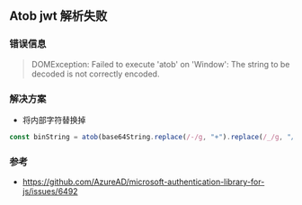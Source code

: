 ## Atob jwt 解析失败

### 错误信息

> DOMException: Failed to execute 'atob' on 'Window': The string to be decoded is not correctly encoded.


### 解决方案

- 将内部字符替换掉

``` js
const binString = atob(base64String.replace(/-/g, "+").replace(/_/g, "/"));
```


### 参考

- https://github.com/AzureAD/microsoft-authentication-library-for-js/issues/6492
